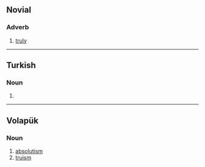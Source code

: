 ==Novial==

===Adverb===
{{head|nov|adverb}}

# [[truly]]

----

==Turkish==

===Noun===
{{head|tr|noun form}}

# {{inflection of|veri||first person|s|simple present|possessive|lang=tr}}

----

==Volapük==

===Noun===
{{head|vo|noun}}

# [[absolutism]]
# [[truism]]